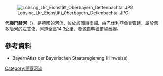 {{Coord|48|49|10.25|N|11|43|37.79|E|display=title}}

[[Image:Lobsing_Lkr_Eichstätt_Oberbayern_Dettenbachtal.JPG|right]]

'''代滕巴赫河'''（{{lang-de|Dettenbach}}），是[[德國|德國]]的河流，位於該國東南部，由[[巴伐利亞|巴伐利亞]]負責管轄，屬於舊多瑙河的左支流，河道全長14.3公里，發源自[[明德爾施泰滕|明德爾施泰滕]]。

==參考資料==
* BayernAtlas der Bayerischen Staatsregierung (Hinweise)

{{Germany-geo-stub}}
[[Category:德國河流|Category:德國河流]]